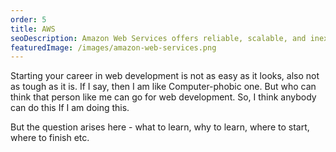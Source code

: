 ```yaml
---
order: 5
title: AWS
seoDescription: Amazon Web Services offers reliable, scalable, and inexpensive cloud computing services. Free to join, pay only for what you use.
featuredImage: /images/amazon-web-services.png
---
```


Starting your career in web development is not as easy as it looks, also not as tough as it is. If I say, then I am like Computer-phobic one. But who can think that person like me can go for web development. So, I think anybody can do this If I am doing this.

But the question arises here - what to learn, why to learn, where to start, where to finish etc.